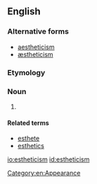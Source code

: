 ==English==
{{wikipedia}}

===Alternative forms===
* [[aestheticism]]
* [[æstheticism]]

===Etymology===
{{suffix|esthetic|ism|lang=en}}

===Noun===
{{en-noun}}

# {{label|en|American spelling}} {{alternative spelling of|aestheticism|lang=en}}

====Related terms====
* [[esthete]]
* [[esthetics]]

[[io:estheticism]]
[[id:estheticism]]
[[Category:en:Appearance]]